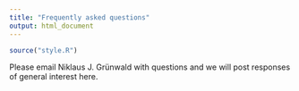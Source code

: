 ```yaml
---
title: "Frequently asked questions"
output: html_document
---
```


```r
source("style.R")
```

Please email Niklaus J. Grünwald with questions and we will post responses of general interest here.

